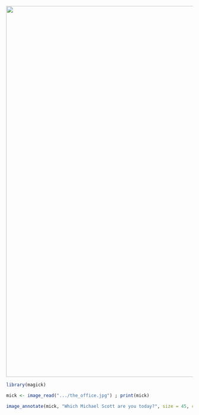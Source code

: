 <img src="mike.jpeg" width="1000">

```r
library(magick)

mick <- image_read(".../the_office.jpg") ; print(mick)

image_annotate(mick, "Which Michael Scott are you today?", size = 45, color = "white", location = "+25+450")
```

